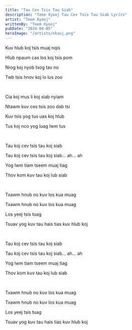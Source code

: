 ```yaml
---
title: "Tau Cev Tsis Tau Siab"
description: "Teem Xyooj Tau Cev Tsis Tau Siab Lyrics"
artist: "Teem Xyooj"
writtenBy: "Teem Xyooj"
pubDate: "2024-04-05"
heroImage: "/artists/nkauj.png"
---
```


Kuv hlub koj tsis muaj nqis

Hlub npaum cas los koj tsis pom

Nrog koj nyob txog tav no

Twb tsis hnov koj lo lus zoo

<br />

Cia koj mus li koj siab nyiam

Ntawm kuv ces tsis zoo dab tsi

Kuv tsis yog tus uas koj hlub

Tus koj nco yog luag lwm tus

<br />

Tau koj cev tsis tau koj siab

Tau koj cev tsis tau koj siab... ah... ah

Yog lwm tiam tseem muaj tiag

Thov kom kuv tau koj lub siab

<br />

Txawm hnub no kuv los kua muag

Txawm hnub no kuv los kua muag

Los yeej tsis tuag

Tsuav yog kuv tau hais tias kuv hlub koj

<br />

Tau koj cev tsis tau koj siab

Tau koj cev tsis tau koj siab... ah... ah

Yog lwm tiam tseem muaj tiag

Thov kom kuv tau koj lub siab

<br />

Txawm hnub no kuv los kua muag

Txawm hnub no kuv los kua muag

Los yeej tsis tuag

Tsuav yog kuv tau hais tias kuv hlub koj
